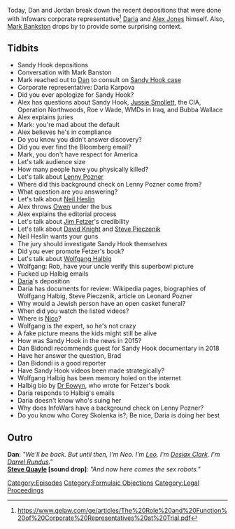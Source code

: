 {{Episode
    | title           = Formulaic Objections Part 4
    | caption         = [https://knowledgefight.libsyn.com/641-formulaic-objections-part-4 Listen to this episode on Libsyn]
    | episodeNumber   = 641
    | length          = 04:08:30
    | airDate         = January 26, 2022
    | episodeType     = [[:Category:Formulaic Objections|Formulaic Objections]]
    | appearance      = [[Mark Bankston]], [[Daria Karpova]], [[Leonard Posner]], [[Neil Hesslin]], [[Owen Shroyer]], [[Jim Fetzer]], [[David Knight]], [[Steve Pieczenik]], [[Wolfgang Halbig]], [[Rob Dew]], [[Dan Bidondi]], [[Corey Skolenka]]
    | oocDrop         = Jar Jar Binks? Don't know him
    | previousEpisode = [[640: January 22, 2022]]
    | nextEpisode     = [[642: January 24, 2022]]
}}

{{Stub}}

Today, Dan and Jordan break down the recent depositions that were done with Infowars corporate representative<ref>https://www.gelaw.com/ge/articles/The%20Role%20and%20Function%20of%20Corporate%20Representatives%20at%20Trial.pdf</ref> [[Daria Karpova|Daria]] and [[Alex Jones]] himself.  Also, [[Mark Bankston]] drops by to provide some surprising context.

==Tidbits==

*Sandy Hook depositions
*Conversation with Mark Banston
*Mark reached out to [[Dan Friesen|Dan]] to consult on [[Texas Sandy Hook Lawsuit (Heslin v. Jones)|Sandy Hook case]]
*Corporate representative: Daria Karpova
*Did you ever apologize for Sandy Hook?
*Alex has questions about Sandy Hook, [[Jussie Smollett]], the CIA, Operation Northwoods, Roe v Wade, WMDs in Iraq, and Bubba Wallace
*Alex explains juries
*Mark: you're mad about the default
*Alex believes he's in compliance
*Do you know you didn't answer discovery?
*Did you ever find the Bloomberg email?
*Mark, you don't have respect for America
*Let's talk audience size
*How many people have you physically killed?
*Let's talk about [[Leonard Pozner|Lenny Pozner]]
*Where did this background check on Lenny Pozner come from?
*What question are you answering?
*Let's talk about [[Neil Heslin]]
*Alex throws [[Owen Shroyer|Owen]] under the bus
*Alex explains the editorial process
*Let's talk about [[Jim Fetzer]]'s credibility
*Let's talk about [[David Knight]] and [[Steve Pieczenik]]
*Neil Heslin wants your guns
*The jury should investigate Sandy Hook themselves
*Did you ever promote Fetzer's book?
*Let's talk about [[Wolfgang Halbig]]
*Wolfgang: Rob, have your uncle verify this superbowl picture
*Fucked up Halbig emails
*[[Daria Karpova|Daria]]'s deposition
*Daria has documents for review: Wikipedia pages, biographies of Wolfgang Halbig, Steve Pieczenik, article on Leonard Pozner
*Why would a Jewish person have an open casket funeral?
*When did you watch the listed videos?
*Where is [[Nico Acosta|Nico]]?
*Wolfgang is the expert, so he's not crazy
*A fake picture means the kids might still be alive
*How was Sandy Hook in the news in 2015?
*Dan Bidondi recommends guest for Sandy Hook documentary in 2018
*Have her answer the question, Brad
*Dan Bidondi is a good reporter
*Have Sandy Hook videos been made strategically?
*Wolfgang Halbig has been memory holed on the internet
*Halbig bio by [[Dr Eowyn]], who wrote for Fetzer's book
*Daria responds to Halbig's emails
*Daria doesn't know who's suing her
*Why does InfoWars have a background check on Lenny Pozner?
*Do you know who Corey Skolenka is?; Be nice, Daria is doing her best

==Outro==
'''Dan''': ''"We'll be back. But until then, I'm Neo. I'm [[leo Zagami|Leo]]. I'm [[Desiax Clark]]. I'm [[Darrel Rundus]]."''<br>
'''[[Steve Quayle]] [sound drop]''': ''"And now here comes the sex robots."''

[[Category:Episodes]]
[[Category:Formulaic Objections]]
[[Category:Legal Proceedings]]
